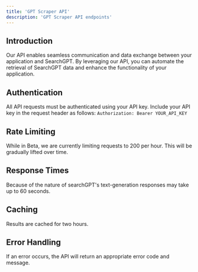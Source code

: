 ```yaml
---
title: 'GPT Scraper API'
description: 'GPT Scraper API endpoints'
---
```




## Introduction
Our API enables seamless communication and data exchange between your application and SearchGPT. By leveraging our API, you can automate the retrieval of SearchGPT data and enhance the functionality of your application.

## Authentication
All API requests must be authenticated using your API key. Include your API key in the request header as follows: `Authorization: Bearer YOUR_API_KEY`

## Rate Limiting
While in Beta, we are currently limiting requests to 200 per hour. This will be gradually lifted over time.

## Response Times
Because of the nature of searchGPT's text-generation responses may take up to 60 seconds.

## Caching
Results are cached for two hours.

## Error Handling
If an error occurs, the API will return an appropriate error code and message.
